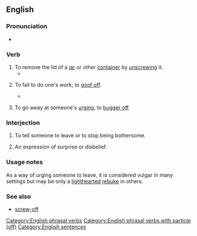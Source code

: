 {{also|screw-off}}
==English==

===Pronunciation===
* {{audio|en|En-au-screw off.ogg|Audio (AU)}}

===Verb===
{{en-verb|*}}

# To remove the lid of a [[jar]] or other [[container]] by [[unscrewing]] it.
#* {{quote-book
|en
|year=2004
|author=Cathy Myata
|title=Speaking rules!: Games and activities for creating effective speakers, presenters and storytellers
|page=52
|passage=Hold it in two hands and '''screw off''' the lid. Set the lid down. Inside are pickled onions.}}
# {{lb|en|idiomatic|colloquial}} To fail to do one's work; to [[goof off]].
#* {{quote-book
|en
|year=1878
|author=Robert White Stevens
|title=On the stowage of ships and their cargoes: with information regarding freights, charter parties, &c., &c.
|page=798
|passage=On account of the high rate of wages at Sydney, stevedores will not "'''screw off'''" now so willingly as they did formerly.}}
# {{lb|en|idiomatic|colloquial}} To go away at someone's [[urging]]; to [[bugger off]].

===Interjection===
{{en-interj}}

# {{lb|en|idiomatic|vulgar|dismissal}} To tell someone to leave or to stop being bothersome.
#: {{ux|en|I said no, now '''screw off!''' }}
# {{lb|en|idiomatic|vulgar}} An expression of surprise or disbelief.
#: {{ux|en|"We just won a new car!" "'''Screw off'''! You're joking, right?"}}

===Usage notes===
As a way of urging someone to leave, it is considered vulgar in many settings but may be only a [[lighthearted]] [[rebuke]] in others.

===See also===
* [[screw-off]]

[[Category:English phrasal verbs]]
[[Category:English phrasal verbs with particle (off)]]
[[Category:English sentences]]